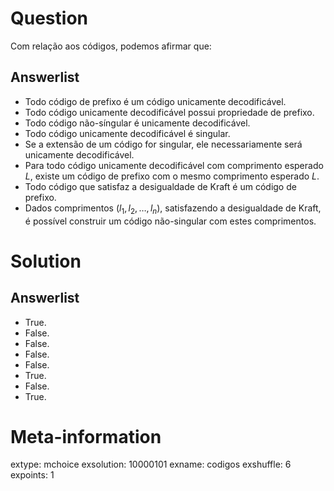 Question
========
Com relação aos códigos, podemos afirmar que:

Answerlist
----------
* Todo código de prefixo é um código unicamente decodificável.
* Todo código unicamente decodificável possui propriedade de prefixo.
* Todo código não-síngular é unicamente decodificável.
* Todo código unicamente decodificável é singular.
* Se a extensão de um código for singular, ele necessariamente será unicamente decodificável.
* Para todo código unicamente decodificável com comprimento esperado $L$, existe um código de prefixo com o mesmo comprimento esperado $L$.
* Todo código que satisfaz a desigualdade de Kraft é um código de prefixo.
* Dados comprimentos $(l_1,l_2,\ldots,l_n)$, satisfazendo a desigualdade de Kraft, é possível construir um código não-singular com estes comprimentos.

Solution
========

Answerlist
----------
* True.
* False.
* False.
* False.
* False.
* True.
* False.
* True.

Meta-information
================
extype: mchoice
exsolution: 10000101
exname: codigos
exshuffle: 6
expoints: 1

